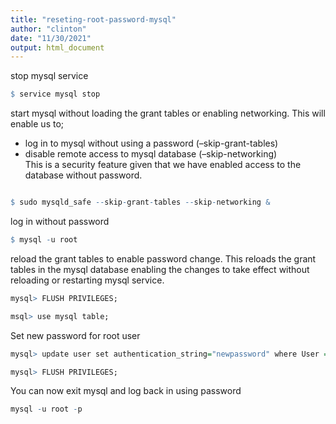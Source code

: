 ```yaml
---
title: "reseting-root-password-mysql"
author: "clinton"
date: "11/30/2021"
output: html_document
---
```


stop mysql service

```r
$ service mysql stop
```

start mysql without loading the grant tables or enabling networking.
This will enable us to;

  * log in to mysql without using a password (--skip-grant-tables)   
  * disable remote access to mysql database (--skip-networking)   
      This is a security feature given that we have enabled access to the database without password.  

```r

$ sudo mysqld_safe --skip-grant-tables --skip-networking &

```

log in without password

```r
$ mysql -u root
```

reload the grant tables to enable password change. 
This reloads the grant tables in the mysql database enabling the changes to take effect without reloading or restarting mysql service.  

```r
mysql> FLUSH PRIVILEGES;
```


```r
msql> use mysql table;
```

Set new password for root user  
```r
mysql> update user set authentication_string="newpassword" where User = 'root'; 
```

```r
mysql> FLUSH PRIVILEGES;
```
You can now exit mysql and log back in using password 

```r
mysql -u root -p  
```